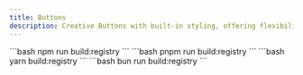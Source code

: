 ```yaml
---
title: Buttons
description: Creative Buttons with built-in styling, offering flexibility for custom designs and responsive layouts
---
```



<div className="grid md:grid-cols-2 xl:grid-cols-3 gap-5">
  <DrawerCodePreview
    name='star-on-github'
    responsive
    code={(await extractSourceCode('star-on-github')).code}
    lang="tsx"
    classNameComponentContainer="p-16 pt-24"
  >
    <Tabs items={["npm", "pnpm", "yarn", "bun"]}>
  <Tab>
  ```bash 
  npm run build:registry
  ```
  </Tab>
  <Tab>
  ```bash 
  pnpm run build:registry
  ```
  </Tab>
  <Tab>
  ```bash 
  yarn build:registry
  ```
  </Tab>
  <Tab>
  ```bash 
  bun run build:registry
  ```
  </Tab>
</Tabs>
  </DrawerCodePreview>
</div>